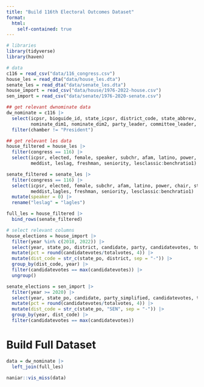 ```yaml
---
title: "Build 116th Electoral Outcomes Dataset"
format: 
  html:
    self-contained: true
---
```


```r
# libraries 
library(tidyverse)
library(haven)

# data
c116 = read_csv("data/116_congress.csv")
house_les = read_dta("data/house_les.dta")
senate_les = read_dta("data/senate_les.dta")
house_import = read_csv("data/house/1976-2022-house.csv")
sen_import = read_csv("data/senate/1976-2020-senate.csv")
```

```r
## get relevant dwnominate data
dw_nominate = c116 |>
  select(icpsr, bioguide_id, state_icpsr, district_code, state_abbrev, bioname, chamber, born, died, 
         nominate_dim1, nominate_dim2, party_leader, committee_leader, election_year) |> 
  filter(chamber != "President")
```

```r
## get relevant les data 
house_filtered = house_les |> 
  filter(congress == 116) |> 
  select(icpsr, elected, female, speaker, subchr, afam, latino, power, chair, state_leg, majority, maj_leader, min_leader,
         meddist, leslag, freshman, seniority, lesclassic:benchratio1)

senate_filtered = senate_les |> 
  filter(congress == 116) |> 
  select(icpsr, elected, female, subchr, afam, latino, power, chair, state_leg, majority, maj_leader, min_leader,
         meddist,lagles, freshman, seniority, lesclassic:benchratio1) |> 
  mutate(speaker = 0) |> 
  rename("leslag" = "lagles")

full_les = house_filtered |> 
  bind_rows(senate_filtered)
```

```r
# select relevant columns
house_elections = house_import |> 
  filter(year %in% c(2018, 2022)) |> 
  select(year, state_po, district, candidate, party, candidatevotes, totalvotes) |> 
  mutate(pct = round(candidatevotes/totalvotes, 4)) |> 
  mutate(dist_code = str_c(state_po, district, sep = "-")) |> 
  group_by(dist_code, year) |> 
  filter(candidatevotes == max(candidatevotes)) |> 
  ungroup()
```

```r
senate_elections = sen_import |> 
  filter(year >= 2020) |> 
  select(year, state_po, candidate, party_simplified, candidatevotes, totalvotes) |> 
  mutate(pct = round(candidatevotes/totalvotes, 4)) |> 
  mutate(dist_code = str_c(state_po, "SEN", sep = "-")) |> 
  group_by(year, dist_code) |> 
  filter(candidatevotes == max(candidatevotes))
```

# Build Full Dataset 
```r
data = dw_nominate |> 
  left_join(full_les)

naniar::vis_miss(data)
```

